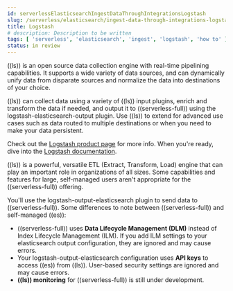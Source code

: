 ```yaml
---
id: serverlessElasticsearchIngestDataThroughIntegrationsLogstash
slug: /serverless/elasticsearch/ingest-data-through-integrations-logstash
title: Logstash
# description: Description to be written
tags: [ 'serverless', 'elasticsearch', 'ingest', 'logstash', 'how to' ]
status: in review
---
```



<InReview />

((ls)) is an open source data collection engine with real-time pipelining capabilities.
It supports a wide variety of data sources, and can dynamically unify data from disparate sources and normalize the data into destinations of your choice. 

((ls)) can collect data using a variety of ((ls)) input plugins, enrich and transform the data if needed, and output it to ((serverless-full)) using the logstash-elasticsearch-output plugin.
Use ((ls)) to extend <DocLink id="serverlessElasticsearchIngestDataThroughIntegrationsBeats" text="Beats"/> for advanced use cases such as data routed to multiple destinations or when you need to make your data persistent. 

Check out the [Logstash product page](https://www.elastic.co/logstash) for more info.
When you're ready, dive into the [Logstash documentation](((logstash-ref))/index.html).


<DocCallOut id="ls-serverless-notes" title="Logstash for Elastic Serverless">

((ls)) is a powerful, versatile ETL (Extract, Transform, Load) engine that can play an important role in organizations of all sizes.
Some capabilities and features for large, self-managed users aren't appropriate for the ((serverless-full)) offering.

You'll use the logstash-output-elasticsearch plugin to send data to ((serverless-full)). 
Some differences to note between ((serverless-full)) and self-managed ((es)): 

- ((serverless-full)) uses **Data Lifecycle Management (DLM)** instead of Index Lifecycle Management (ILM). If you add ILM settings to your elasticsearch output configuration, they are ignored and may cause errors.
- Your logstash-output-elasticsearch configuration uses **API keys** to access ((es)) from ((ls)). User-based security settings are ignored and may cause errors. 
- **((ls)) monitoring** for ((serverless-full)) is still under development. 

</DocCallOut>